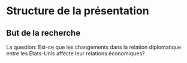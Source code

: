 # Structure de la présentation

## But de la recherche

La question: Est-ce que les changements dans la relation diplomatique entre les États-Unis affecte leur relations économiques?


